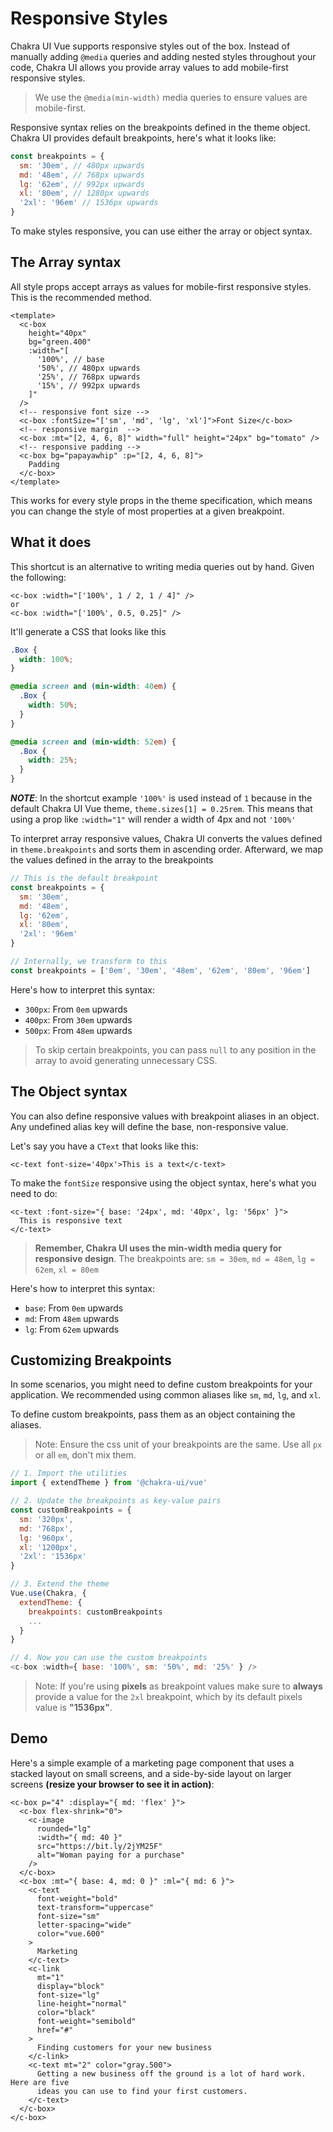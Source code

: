 
<SEO
  title="Responsive Styles"
  description="Chakra UI support responsive styles out of the box."
/>

# Responsive Styles


Chakra UI Vue supports responsive styles out of the box. Instead of manually adding
`@media` queries and adding nested styles throughout your code, Chakra UI allows
you provide array values to add mobile-first responsive styles.

<carbon-ad />

> We use the `@media(min-width)` media queries to ensure values are
> mobile-first.

Responsive syntax relies on the breakpoints defined in the theme object. Chakra
UI provides default breakpoints, here's what it looks like:

```js
const breakpoints = {
  sm: '30em', // 480px upwards
  md: '48em', // 768px upwards
  lg: '62em', // 992px upwards
  xl: '80em', // 1280px upwards
  '2xl': '96em' // 1536px upwards
}
```

To make styles responsive, you can use either the array or object syntax.

## The Array syntax

All style props accept arrays as values for mobile-first responsive styles. This
is the recommended method.

```vue
<template>
  <c-box
    height="40px"
    bg="green.400"
    :width="[
      '100%', // base
      '50%', // 480px upwards
      '25%', // 768px upwards
      '15%', // 992px upwards
    ]"
  />
  <!-- responsive font size -->
  <c-box :fontSize="['sm', 'md', 'lg', 'xl']">Font Size</c-box>
  <!-- responsive margin  -->
  <c-box :mt="[2, 4, 6, 8]" width="full" height="24px" bg="tomato" />
  <!-- responsive padding -->
  <c-box bg="papayawhip" :p="[2, 4, 6, 8]">
    Padding
  </c-box>
</template>
```


This works for every style props in the theme specification, which means you can
change the style of most properties at a given breakpoint.

## What it does

This shortcut is an alternative to writing media queries out by hand. Given the
following:

```vue
<c-box :width="['100%', 1 / 2, 1 / 4]" />
or
<c-box :width="['100%', 0.5, 0.25]" />
```


It'll generate a CSS that looks like this

```css
.Box {
  width: 100%;
}

@media screen and (min-width: 40em) {
  .Box {
    width: 50%;
  }
}

@media screen and (min-width: 52em) {
  .Box {
    width: 25%;
  }
}
```

___NOTE___: In the shortcut example `'100%'` is used instead of `1` because in the default Chakra UI Vue theme, `theme.sizes[1] = 0.25rem`. This means that using a prop like `:width="1"` will render a width of 4px and not `'100%'`

To interpret array responsive values, Chakra UI converts the values defined in `theme.breakpoints`
and sorts them in ascending order. Afterward, we map the
values defined in the array to the breakpoints

```js
// This is the default breakpoint
const breakpoints = {
  sm: '30em',
  md: '48em',
  lg: '62em',
  xl: '80em',
  '2xl': '96em'
}

// Internally, we transform to this
const breakpoints = ['0em', '30em', '48em', '62em', '80em', '96em']
```

Here's how to interpret this syntax:

- `300px`: From `0em` upwards
- `400px`: From `30em` upwards
- `500px`: From `48em` upwards

> To skip certain breakpoints, you can pass `null` to any position in the array
> to avoid generating unnecessary CSS.

## The Object syntax

You can also define responsive values with breakpoint aliases in an object. Any
undefined alias key will define the base, non-responsive value.

Let's say you have a `CText` that looks like this:

```vue live=false
<c-text font-size='40px'>This is a text</c-text>
```

To make the `fontSize` responsive using the object syntax, here's what you need
to do:

```vue live=false
<c-text :font-size="{ base: '24px', md: '40px', lg: '56px' }">
  This is responsive text
</c-text>
```

> **Remember, Chakra UI uses the min-width media query for responsive design**.
> The breakpoints are: `sm = 30em`, `md = 48em`, `lg = 62em`, `xl = 80em`

Here's how to interpret this syntax:

- `base`: From `0em` upwards
- `md`: From `48em` upwards
- `lg`: From `62em` upwards

## Customizing Breakpoints

In some scenarios, you might need to define custom breakpoints for your
application. We recommended using common aliases like `sm`, `md`, `lg`, and
`xl`.

To define custom breakpoints, pass them as an object containing the aliases.

> Note: Ensure the css unit of your breakpoints are the same. Use all `px` or
> all `em`, don't mix them.

```js
// 1. Import the utilities
import { extendTheme } from '@chakra-ui/vue'

// 2. Update the breakpoints as key-value pairs
const customBreakpoints = {
  sm: '320px',
  md: '768px',
  lg: '960px',
  xl: '1200px',
  '2xl': '1536px'
}

// 3. Extend the theme
Vue.use(Chakra, {
  extendTheme: {
    breakpoints: customBreakpoints
    ...
  }
}

// 4. Now you can use the custom breakpoints
<c-box :width={ base: '100%', sm: '50%', md: '25%' } />
```

> Note: If you're using **pixels** as breakpoint values make sure to **always**
> provide a value for the `2xl` breakpoint, which by its default pixels value is
> **"1536px"**.

## Demo

Here's a simple example of a marketing page component that uses a stacked layout
on small screens, and a side-by-side layout on larger screens **(resize your
browser to see it in action)**:

```vue live=true
<c-box p="4" :display="{ md: 'flex' }">
  <c-box flex-shrink="0">
    <c-image
      rounded="lg"
      :width="{ md: 40 }"
      src="https://bit.ly/2jYM25F"
      alt="Woman paying for a purchase"
    />
  </c-box>
  <c-box :mt="{ base: 4, md: 0 }" :ml="{ md: 6 }">
    <c-text
      font-weight="bold"
      text-transform="uppercase"
      font-size="sm"
      letter-spacing="wide"
      color="vue.600"
    >
      Marketing
    </c-text>
    <c-link
      mt="1"
      display="block"
      font-size="lg"
      line-height="normal"
      color="black"
      font-weight="semibold"
      href="#"
    >
      Finding customers for your new business
    </c-link>
    <c-text mt="2" color="gray.500">
      Getting a new business off the ground is a lot of hard work. Here are five
      ideas you can use to find your first customers.
    </c-text>
  </c-box>
</c-box>
```